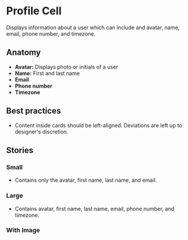 
# Profile Cell
Displays information about a user which can include and avatar, name, email, phone number, and timezone.

<Preview>
  <Story id="design-system-profile-cell--small" />
</Preview>

<ArgsTable of={ProfileCell} />

## Anatomy

- **Avatar:** Displays photo or initials of a user
- **Name:** First and last name 
- **Email** 
- **Phone number** 
- **Timezone** 

## Best practices
- Content inside cards should be left-aligned. Deviations are left up to designer's discretion. 

## Stories

### Small
- Contains only the avatar, first name, last name, and email.

<Preview>
  <Story id="design-system-profile-cell--small" />
</Preview>

### Large
- Contains avatar, first name, last name, email, phone number, and timezone.

<Preview>
  <Story id="design-system-profile-cell--large" />
</Preview>

### With Image

<Preview>
  <Story id="design-system-profile-cell--with-image" />
</Preview>